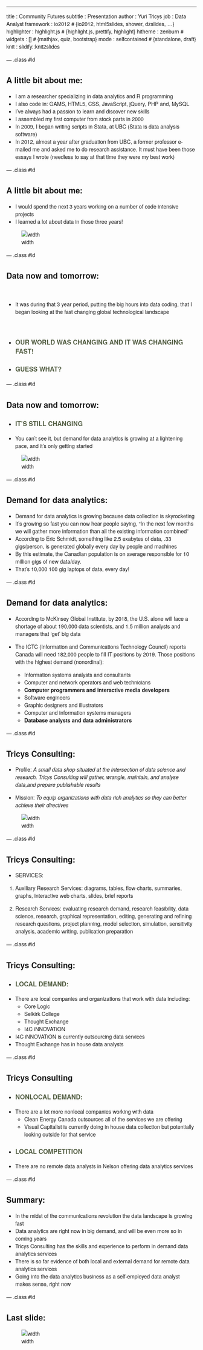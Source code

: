 ---
title       : Community Futures
subtitle    : Presentation
author      : Yuri Tricys
job         : Data Analyst
framework   : io2012        # {io2012, html5slides, shower, dzslides, ...}
highlighter : highlight.js  # {highlight.js, prettify, highlight}
hitheme       : zenburn #
widgets     : []            # {mathjax, quiz, bootstrap}
mode        : selfcontained # {standalone, draft}
knit        : slidify::knit2slides

--- .class #id

<style>

body {
 font-family: "Helvetica Neue", sans-serif;
  <!-- color: #444; -->
  <!-- color: #797979;               /*light gray*/ -->
}

/* Fonts and Spacing */
article p, article li, article li.build, section p, section li{
  font-family: 'Helvetica', sans-serif;
  text-align: justify;
  font-size:23px;
  line-height: 1.5em;
  color: #444;
  color: #000;
<!-- color: #797979;               /*light gray*/ -->
}


.title-slide {
  background-color: #CBE7A5; /* #EDE0CF; ; #CA9F9D */
  background-color:#fff;
 <!-- background-image:url(http://goo.gl/EpXln); -->
}

.title-slide hgroup > h1{
 font-family: 'Helvetica', sanserif;
}

.title-slide hgroup > h1,
.title-slide hgroup > h2 {
  color: #535E43 ;  /* ; #EF5150*/
color: #535E43 ;
}

h1 {
  font-family: "Helvetica Neue", sans-serif;
  font-size: 3em;
 font-weight: 700;

}


slide.segue h2{
  font-family: "Helvetica Neue", sans-serif;
  font-size: 1.75em;
 font-weight: 700;
}

h3{
  font-family: "Helvetica Neue", sans-serif;
  font-size: 1.2em;
 font-weight: 700;
color: #535E43 ;
}

slide:not(.segue)  h2{
  font-family: "Helvetica Neue", sans-serif;
  font-size: 1.75em;

color: #535E43 ;

}
article p {
  font-family: "Helvetica Neue", sans-serif;
  color: #797979;               /*light gray*/
}







#custbg {
//  background-image:url(imagesjpg71.jpg);
  background-repeat: no-repeat;
  background-position: center center;
  background-size: cover;
  background-color: #fff;
  color: #535E43 ;
  color: #797979;
}

.deck-container .slide h1 {
  color: #fff;
  color: #535E43 ;
}

#custbg h2 {
 margin-right: 80ems;
  color: #535E43 ;
  border: none;
 margin: 0 0 0 8px;
text-align: center;
}

#custbg h3 {
 margin: 0 0 0 20px;
color: #fff;
  color: #535E43 ;
text-align: center;
}

#custbg p {
 margin: 0 0 0 20px;
}
</style>


## A little bit about me:

* I am a researcher specializing in data analytics and R programming
* I also code in: GAMS, HTML5, CSS, JavaScript, jQuery, PHP and, MySQL <br>
* I've always had a passion to learn and discover new skills
* I assembled my first computer from stock parts in 2000
* In 2009, I began writing scripts in Stata, at UBC (Stata is data analysis software)
* In 2012, almost a year after graduation from UBC, a former professor e-mailed me and
  asked me to do research assistance. It must have been those essays I wrote (needless to
  say at that time they were my best work)

--- .class #id

## A little bit about me:

* I would spend the next 3 years working on a number of code intensive projects
* I learned a lot about data in those three years!

![width](data_work1.jpg)

--- .class #id

## Data now and tomorrow:

<br>

* It was during that 3 year period, putting the big hours into data coding, that I began looking at the fast changing global technological landscape


<br>


* ### OUR WORLD WAS CHANGING AND IT WAS CHANGING FAST!

* ### GUESS WHAT?

--- .class #id

## Data now and tomorrow:

* ### IT'S  STILL CHANGING

* You can't see it, but demand for data analytics is growing at a lightening pace, and
  it's only getting started

![width](big-data-cartoon1.jpg)

--- .class #id

## Demand for data analytics:

* Demand for data analytics is growing because data collection is skyrocketing
* It's growing so fast you can now hear people saying, "In the next few months we will
  gather more information than all the existing information combined"
* According to Eric Schmidt, something like 2.5 exabytes of data, .33 gigs/person, is
  generated globally every day by people and machines
* By this estimate, the Canadian population is on average responsible for 10 million gigs
  of new data/day.
* That's 10,000 100 gig laptops of data, every day!


--- .class #id

## Demand for data analytics:

* According to McKinsey Global Institute, by 2018, the U.S. alone will face a shortage of about 190,000 data scientists, and 1.5 million analysts and managers that 'get' big data

* The ICTC (Information and Communications Technology Council) reports Canada will need 182,000 people to fill IT positions by 2019. Those positions with the highest demand (nonordinal):

    * Information systems analysts and consultants
    * Computer and network operators and web technicians
    * **Computer programmers and interactive media developers**
    * Software engineers
    * Graphic designers and illustrators
    * Computer and information systems managers
    * **Database analysts and data administrators**

--- .class #id

## Tricys Consulting:

* Profile: *A small data shop situated at the intersection of data science and research. Tricys Consulting will gather, wrangle, maintain, and analyse data,and prepare publishable results*

* Mission: *To equip organizations with data rich analytics so they can better achieve their directives*

![width](serveimage.jpg)


--- .class #id

## Tricys Consulting:

* SERVICES:

1. Auxiliary Research Services: diagrams, tables, flow-charts, summaries, graphs, interactive web charts, slides, brief reports

2. Research Services: evaluating research demand, research feasibility, data science, research, graphical representation, editing, generating and refining research questions, project planning, model selection, simulation, sensitivity analysis, academic writing, publication preparation

--- .class #id

## Tricys Consulting:

* ### LOCAL DEMAND:

* There are local companies and organizations that work with data including:
    * Core Logic
    * Selkirk College
    * Thought Exchange
    * I4C iNNOVATiON

* I4C iNNOVATiON is currently outsourcing data services
* Thought Exchange has in house data analysts

--- .class #id

## Tricys Consulting


* ### NONLOCAL DEMAND:

* There are a lot more nonlocal companies working with data
    * Clean Energy Canada outsources all of the services we are offering
    * Visual Capitalist is currently doing in house data collection but potentially
     looking outside for that service

* ### LOCAL COMPETITION

* There are no remote data analysts in Nelson offering data analytics services



--- .class #id

## Summary:

* In the midst of the communications revolution the data landscape is growing fast
* Data analytics are right now in big demand, and will be even more so in coming years
* Tricys Consulting has the skills and experience to perform in demand data analytics services
* There is so far evidence of both local and external demand for remote data analytics services
* Going into the data analytics business as a self-employed data analyst makes sense, right now


--- .class #id

## Last slide:


![width](data_scientist.jpg)

<!--  LocalWords:  px
 -->
